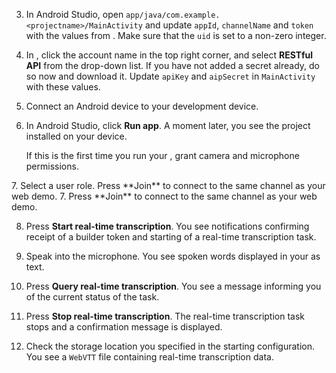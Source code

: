 <PlatformWrapper platform="android">

3. In Android Studio, open `app/java/com.example.<projectname>/MainActivity` and update `appId`, `channelName` and `token` with the values from <Vg k="CONSOLE" />. Make sure that the `uid` is set to a non-zero integer.

4. In <Vg k="CONSOLE" />, click the account name in the top right corner, and select **RESTful API** from the drop-down list. If you have not added a secret already, do so now and download it. Update `apiKey` and `aipSecret` in `MainActivity` with these values.

5. Connect an Android device to your development device.

6. In Android Studio, click **Run app**. A moment later, you see the project installed on your device.

    If this is the first time you run your <Vpl k="CLIENT" />, grant camera and microphone permissions.

<ProductWrapper product="interactive-live-streaming">
7. Select a user role. Press **Join** to connect to the same channel as your web demo.
</ProductWrapper>

<ProductWrapper notAllowed="interactive-live-streaming">
7. Press **Join** to connect to the same channel as your web demo.
</ProductWrapper>

8. Press **Start real-time transcription**. You see notifications confirming receipt of a builder token and starting of a real-time transcription task.

9. Speak into the microphone. You see spoken words displayed in your <Vpl k="CLIENT" /> as text.

10. Press **Query real-time transcription**. You see a message informing you of the current status of the task.

11. Press **Stop real-time transcription**. The real-time transcription task stops and a confirmation message is displayed.

12. Check the storage location you specified in the starting configuration. You see a `WebVTT` file containing real-time transcription data.

</PlatformWrapper>
